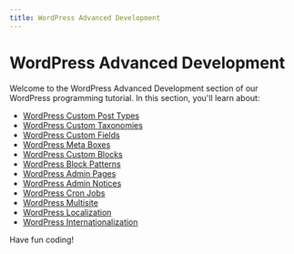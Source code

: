 ```yaml
---
title: WordPress Advanced Development
---
```


# WordPress Advanced Development

Welcome to the WordPress Advanced Development section of our WordPress programming tutorial. In this section, you'll learn about:

- [WordPress Custom Post Types](./0-wordpress-custom-post-types.mdx)
- [WordPress Custom Taxonomies](./1-wordpress-custom-taxonomies.mdx)
- [WordPress Custom Fields](./2-wordpress-custom-fields.mdx)
- [WordPress Meta Boxes](./3-wordpress-meta-boxes.mdx)
- [WordPress Custom Blocks](./4-wordpress-custom-blocks.mdx)
- [WordPress Block Patterns](./5-wordpress-block-patterns.mdx)
- [WordPress Admin Pages](./6-wordpress-admin-pages.mdx)
- [WordPress Admin Notices](./7-wordpress-admin-notices.mdx)
- [WordPress Cron Jobs](./8-wordpress-cron-jobs.mdx)
- [WordPress Multisite](./9-wordpress-multisite.mdx)
- [WordPress Localization](./10-wordpress-localization.mdx)
- [WordPress Internationalization](./11-wordpress-internationalization.mdx)

Have fun coding!